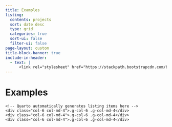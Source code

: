 ```yaml
---
title: Examples
listing:
  contents: projects
  sort: date desc
  type: grid
  categories: true
  sort-ui: false
  filter-ui: false
page-layout: custom
title-block-banner: true
include-in-header:
  - text: |
      <link rel="stylesheet" href="https://stackpath.bootstrapcdn.com/bootstrap/4.5.2/css/bootstrap.min.css">
---
```


# Examples

<div class="container">
  <div class="row">
    <!-- Quarto automatically generates listing items here -->
    <div class="col-6 col-md-4">.g-col-6 .g-col-md-4</div>
    <div class="col-6 col-md-4">.g-col-6 .g-col-md-4</div>
    <div class="col-6 col-md-4">.g-col-6 .g-col-md-4</div>
  </div>
</div>
